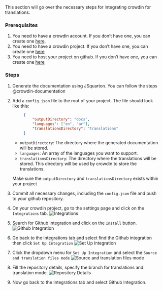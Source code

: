 

This section will go over the necessary steps for integrating crowdin for translations.

### Prerequisites
1. You need to have a crowdin account. If you don't have one, you can create one [here](https://crowdin.com/).
2. You need to have a crowdin project. If you don't have one, you can create one [here](https://crowdin.com/project/create)
3. You need to host your project on github. If you don't have one, you can create one [here](https://github.com)

### Steps
1. Generate the documentation using JSquarton. You can follow the steps @crowdin-documentation
2. Add a `config.json` file to the root of your project. The file should look like this:

   ```json
        {
            "outputDirectory": "docs",
            "languages": ["en", "ar"],
            "translationsDirectory": "translations"
        }
    ```
    
    - `outputDirectory`: The directory where the generated documentation will be stored.
    - `languages`: An array of the languages you want to support.
    - `translationsDirectory`: The directory where the translations will be stored. This directory will be used by crowdin to store the translations.
    
    Make sure the `outputDirectory` and `translationsDirectory` exists within your project
3. Commit all necessary changes, including the `config.json` file and push to your github repository.
4. On your crowdin project, go to the settings page and click on the `Integrations` tab.
   ![Integrations]('../images/open_integrations_tab.png')
5. Search for Github integration and click on the `Install` button.
   ![Github Integration]('../images/search_github_integration.png')
6. Go back to the integrations tab and select find the Github integration then click `Set Up Integration`
   ![Set Up Integration]('../images/open_integrations_tab.png')
7. Click the dropdown menu for `Set Up Integration` and select the `Source and translation files mode`
   ![Source and translation files mode]('../images/source_and_translation_mode.png')
8. Fill the repository details, specify the branch for translations and translation mode.
   ![Repository Details]('../images/select_github_repo.png')
9. Now go back to the Integrations tab and select Github Integration.
